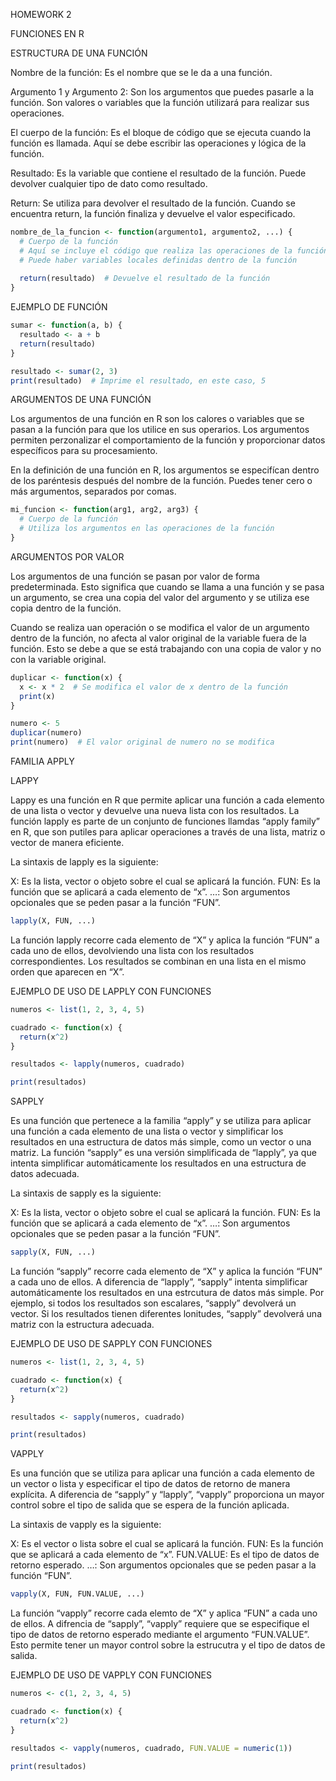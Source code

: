 
HOMEWORK 2


FUNCIONES EN R


ESTRUCTURA DE UNA FUNCIÓN

Nombre de la función: Es el nombre que se le da a una función.

Argumento 1 y Argumento 2: Son los argumentos que puedes pasarle a la función. Son valores o variables que la función utilizará para realizar sus operaciones.

El cuerpo de la función: Es el bloque de código que se ejecuta cuando la función es llamada. Aquí se debe escribir las operaciones y lógica de la función.

Resultado: Es la variable que contiene el resultado de la función. Puede devolver cualquier tipo de dato como resultado.

Return: Se utiliza para devolver el resultado de la función. Cuando se encuentra return, la función finaliza y devuelve el valor especificado.

```{r}
nombre_de_la_funcion <- function(argumento1, argumento2, ...) {
  # Cuerpo de la función
  # Aquí se incluye el código que realiza las operaciones de la función
  # Puede haber variables locales definidas dentro de la función
  
  return(resultado)  # Devuelve el resultado de la función
}
```


EJEMPLO DE FUNCIÓN

```{r}
sumar <- function(a, b) {
  resultado <- a + b
  return(resultado)
}

resultado <- sumar(2, 3)
print(resultado)  # Imprime el resultado, en este caso, 5
```


ARGUMENTOS DE UNA FUNCIÓN

Los argumentos de una función en R son los calores o variables que se pasan a la función para que los utilice en sus operarios. Los argumentos permiten perzonalizar el comportamiento de la función y proporcionar datos específicos para su procesamiento.

En la definición de una función en R, los argumentos se especifícan dentro de los paréntesis después del nombre de la función. Puedes tener cero o más argumentos, separados por comas.

```{r}
mi_funcion <- function(arg1, arg2, arg3) {
  # Cuerpo de la función
  # Utiliza los argumentos en las operaciones de la función
}
```

ARGUMENTOS POR VALOR

Los argumentos de una función se pasan por valor de forma predeterminada. Esto significa que cuando se llama a una función y se pasa un argumento, se crea una copia del valor del argumento y se utiliza ese copia dentro de la función.

Cuando se realiza uan operación o se modifica el valor de un argumento dentro de la función, no afecta al valor original de la variable fuera de la función. Esto se debe a que se está trabajando con una copia de valor y no con la variable original.

```{r}
duplicar <- function(x) {
  x <- x * 2  # Se modifica el valor de x dentro de la función
  print(x)
}

numero <- 5
duplicar(numero)
print(numero)  # El valor original de numero no se modifica
```


FAMILIA APPLY


LAPPY

Lappy es una función en R que permite aplicar una función a cada elemento de una lista o vector y devuelve una nueva lista con los resultados. La función lapply es parte de un conjunto de funciones llamdas "apply family" en R, que son putiles para aplicar operaciones a través de una lista, matriz o vector de manera eficiente.

La sintaxis de lapply es la siguiente:

X: Es la lista, vector o objeto sobre el cual se aplicará la función.
FUN: Es la función que se aplicará a cada elemento de "x".
...: Son argumentos opcionales que se peden pasar a la función "FUN".


```{r}
lapply(X, FUN, ...)
```

La función lapply recorre cada elemento de "X" y aplica la función "FUN" a cada uno de ellos, devolviendo una lista con los resultados correspondientes. Los resultados se combinan en una lista en el mismo orden que aparecen en "X".


EJEMPLO DE USO DE LAPPLY CON FUNCIONES

```{r}
numeros <- list(1, 2, 3, 4, 5)

cuadrado <- function(x) {
  return(x^2)
}

resultados <- lapply(numeros, cuadrado)

print(resultados)
```


SAPPLY

Es una función que pertenece a la familia "apply" y se utiliza para aplicar una función a cada elemento de una lista o vector y simplificar los resultados en una estructura de datos más simple, como un vector o una matriz. La función "sapply" es una versión simplificada de "lapply", ya que intenta simplificar automáticamente los resultados en una estructura de datos adecuada.

La sintaxis de sapply es la siguiente:

X: Es la lista, vector o objeto sobre el cual se aplicará la función.
FUN: Es la función que se aplicará a cada elemento de "x".
...: Son argumentos opcionales que se peden pasar a la función "FUN".

```{r}
sapply(X, FUN, ...)
```


La función "sapply" recorre cada elemento de "X" y aplica la función "FUN" a cada uno de ellos. A diferencia de "lapply", "sapply" intenta simplificar automáticamente los resultados en una estrcutura de datos más simple. Por ejemplo, si todos los resultados son escalares, "sapply" devolverá un vector. Si los resultados tienen diferentes lonitudes, "sapply" devolverá una matriz con la estructura adecuada.


EJEMPLO DE USO DE SAPPLY CON FUNCIONES

```{r}
numeros <- list(1, 2, 3, 4, 5)

cuadrado <- function(x) {
  return(x^2)
}

resultados <- sapply(numeros, cuadrado)

print(resultados)
```


VAPPLY

Es una función que se utiliza para aplicar una función a cada elemento de un vector o lista y especificar el tipo de datos de retorno de manera explícita. A diferencia de "sapply" y "lapply", "vapply" proporciona un mayor control sobre el tipo de salida que se espera de la función aplicada.

La sintaxis de vapply es la siguiente:

X: Es el vector o lista sobre el cual se aplicará la función.
FUN: Es la función que se aplicará a cada elemento de "x".
FUN.VALUE: Es el tipo de datos de retorno esperado.
...: Son argumentos opcionales que se peden pasar a la función "FUN".

```{r}
vapply(X, FUN, FUN.VALUE, ...)
```

La función "vapply" recorre cada elemto de "X" y aplica "FUN" a cada uno de ellos. A difrencia de "sapply", "vapply" requiere que se especifique el tipo de datos de retorno esperado mediante el argumento "FUN.VALUE". Esto permite tener un mayor control sobre la estrucutra y el tipo de datos de salida.


EJEMPLO DE USO DE VAPPLY CON FUNCIONES

```{r}
numeros <- c(1, 2, 3, 4, 5)

cuadrado <- function(x) {
  return(x^2)
}

resultados <- vapply(numeros, cuadrado, FUN.VALUE = numeric(1))

print(resultados)
```


